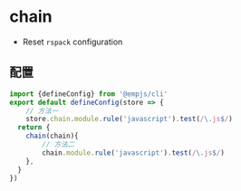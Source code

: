 # chain
+ Reset `rspack` configuration
## 配置
```ts title="emp-config.js"
import {defineConfig} from '@empjs/cli'
export default defineConfig(store => {
    // 方法一
    store.chain.module.rule('javascript').test(/\.js$/)
  return {
    chain(chain){
        // 方法二
        chain.module.rule('javascript').test(/\.js$/)
    },
  }
})
```
